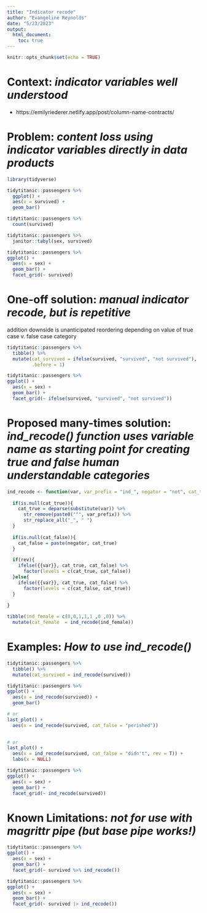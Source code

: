 ```yaml
---
title: "Indicator recode"
author: "Evangeline Reynolds"
date: "5/23/2023"
output: 
  html_document:
    toc: true
---
```


```r
knitr::opts_chunk$set(echo = TRUE)
```

# Context:  *indicator variables well understood*

- https://emilyriederer.netlify.app/post/column-name-contracts/

# Problem:  *content loss using indicator variables directly in data products*

```r
library(tidyverse)

tidytitanic::passengers %>% 
  ggplot() + 
  aes(x = survived) + 
  geom_bar()

tidytitanic::passengers %>% 
  count(survived)

tidytitanic::passengers %>% 
  janitor::tabyl(sex, survived)

tidytitanic::passengers %>% 
ggplot() + 
  aes(x = sex) + 
  geom_bar() + 
  facet_grid(~ survived)
```


# One-off solution:  *manual indicator recode, but is repetitive*

addition downside is unanticipated reordering depending on value of true case v. false case category 

```r
tidytitanic::passengers %>% 
  tibble() %>% 
  mutate(cat_survived = ifelse(survived, "survived", "not survived"), 
         .before = 1)

tidytitanic::passengers %>% 
ggplot() + 
  aes(x = sex) + 
  geom_bar() + 
  facet_grid(~ ifelse(survived, "survived", "not survived"))
```



# Proposed many-times solution:  *ind_recode() function uses variable name as starting point for creating true and false human understandable categories*
  
```r
ind_recode <- function(var, var_prefix = "ind_", negator = "not", cat_true = NULL, cat_false = NULL, rev = FALSE){
  
  if(is.null(cat_true)){
    cat_true = deparse(substitute(var)) %>% 
      str_remove(paste0("^", var_prefix)) %>% 
      str_replace_all("_", " ")
  }
  
  if(is.null(cat_false)){
    cat_false = paste(negator, cat_true)
  }

  if(rev){
    ifelse({{var}}, cat_true, cat_false) %>% 
      factor(levels = c(cat_true, cat_false))
  }else{
    ifelse({{var}}, cat_true, cat_false) %>% 
      factor(levels = c(cat_false, cat_true))
  }
  
}

tibble(ind_female = c(0,0,1,1,1 ,0 ,0)) %>% 
  mutate(cat_female  = ind_recode(ind_female))


```

# Examples:  *How to use ind_recode()*

```r
tidytitanic::passengers %>% 
  tibble() %>% 
  mutate(cat_survived = ind_recode(survived))

tidytitanic::passengers %>% 
ggplot() + 
  aes(x = ind_recode(survived)) + 
  geom_bar()

# or
last_plot() +
  aes(x = ind_recode(survived, cat_false = "perished"))

  
# or
last_plot() +
  aes(x = ind_recode(survived, cat_false = "didn't", rev = T)) + 
  labs(x = NULL)

tidytitanic::passengers %>% 
ggplot() + 
  aes(x = sex) + 
  geom_bar() + 
  facet_grid(~ ind_recode(survived))
```

# Known Limitations:  *not for use with magrittr pipe (but base pipe works!)*

```r
tidytitanic::passengers %>% 
ggplot() + 
  aes(x = sex) + 
  geom_bar() + 
  facet_grid(~ survived %>% ind_recode())

tidytitanic::passengers %>% 
ggplot() + 
  aes(x = sex) + 
  geom_bar() + 
  facet_grid(~ survived |> ind_recode())
```
